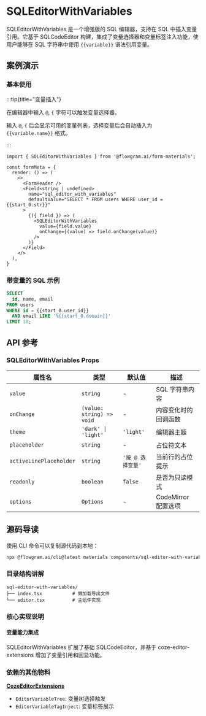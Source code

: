
# SQLEditorWithVariables

SQLEditorWithVariables 是一个增强版的 SQL 编辑器，支持在 SQL 中插入变量引用。它基于 SQLCodeEditor 构建，集成了变量选择器和变量标签注入功能，使用户能够在 SQL 字符串中使用 `{{variable}}` 语法引用变量。

## 案例演示

### 基本使用

:::tip{title="变量插入"}

在编辑器中输入 `@`, `{` 字符可以触发变量选择器。

输入 `@`, `{` 后会显示可用的变量列表，选择变量后会自动插入为 `{{variable.name}}` 格式。

:::

<BasicStory />

```tsx pure title="form-meta.tsx"
import { SQLEditorWithVariables } from '@flowgram.ai/form-materials';

const formMeta = {
  render: () => (
    <>
      <FormHeader />
      <Field<string | undefined>
        name="sql_editor_with_variables"
        defaultValue="SELECT * FROM users WHERE user_id = {{start_0.str}}"
      >
        {({ field }) => (
          <SQLEditorWithVariables
            value={field.value}
            onChange={(value) => field.onChange(value)}
          />
        )}
      </Field>
    </>
  ),
}
```

### 带变量的 SQL 示例

```sql
SELECT
  id, name, email
FROM users
WHERE id = {{start_0.user_id}}
  AND email LIKE '%{{start_0.domain}}'
LIMIT 10;
```

## API 参考

### SQLEditorWithVariables Props

| 属性名 | 类型 | 默认值 | 描述 |
|--------|------|--------|------|
| `value` | `string` | - | SQL 字符串内容 |
| `onChange` | `(value: string) => void` | - | 内容变化时的回调函数 |
| `theme` | `'dark' \| 'light'` | `'light'` | 编辑器主题 |
| `placeholder` | `string` | - | 占位符文本 |
| `activeLinePlaceholder` | `string` | `'按 @ 选择变量'` | 当前行的占位提示 |
| `readonly` | `boolean` | `false` | 是否为只读模式 |
| `options` | `Options` | - | CodeMirror 配置选项 |

## 源码导读

<SourceCode
  href="https://github.com/bytedance/flowgram.ai/tree/main/packages/materials/form-materials/src/components/sql-editor-with-variables"
/>

使用 CLI 命令可以复制源代码到本地：

```bash
npx @flowgram.ai/cli@latest materials components/sql-editor-with-variables
```

### 目录结构讲解

```
sql-editor-with-variables/
├── index.tsx           # 懒加载导出文件
└── editor.tsx          # 主组件实现
```

### 核心实现说明

#### 变量能力集成

SQLEditorWithVariables 扩展了基础 SQLCodeEditor，并基于 coze-editor-extensions 增加了变量引用和回显功能。

### 依赖的其他物料

[**CozeEditorExtensions**](./coze-editor-extensions)
- `EditorVariableTree`: 变量树选择触发
- `EditorVariableTagInject`: 变量标签展示
